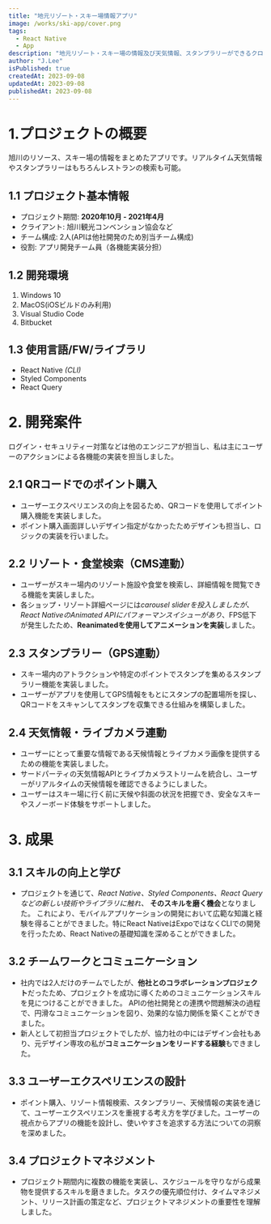 ```yaml
---
title: "地元リゾート・スキー場情報アプリ"
image: /works/ski-app/cover.png
tags:
  - React Native
  - App
description: "地元リゾート・スキー場の情報及び天気情報、スタンプラリーができるクロスフラットフォームアプリ。"
author: "J.Lee"
isPublished: true
createdAt: 2023-09-08
updatedAt: 2023-09-08
publishedAt: 2023-09-08
---
```


# 1.プロジェクトの概要
旭川のリソース、スキー場の情報をまとめたアプリです。リアルタイム天気情報やスタンプラリーはもちろんレストランの検索も可能。

## 1.1 プロジェクト基本情報
- プロジェクト期間: **2020年10月 - 2021年4月**
- クライアント: 旭川観光コンベンション協会など
- チーム構成: 2人(APIは他社開発のため別当チーム構成)
- 役割: アプリ開発チーム員（各機能実装分担）

## 1.2 開発環境
1. Windows 10
2. MacOS(iOSビルドのみ利用)
3. Visual Studio Code
4. Bitbucket

## 1.3 使用言語/FW/ライブラリ
- React Native *(CLI)*
- Styled Components
- React Query

# 2. 開発案件
ログイン・セキュリティー対策などは他のエンジニアが担当し、私は主にユーザーのアクションによる各機能の実装を担当しました。
## 2.1 QRコードでのポイント購入
- ユーザーエクスペリエンスの向上を図るため、QRコードを使用してポイント購入機能を実装しました。
- ポイント購入画面詳しいデザイン指定がなかったためデザインも担当し、ロジックの実装を行いました。
## 2.2 リゾート・食堂検索（CMS連動）
- ユーザーがスキー場内のリゾート施設や食堂を検索し、詳細情報を閲覧できる機能を実装しました。
- 各ショップ・リゾート詳細ページには*carousel sliderを投入しましたが、React NativeのAnimated APIにパフォーマンスイシューがあり*、FPS低下が発生したため、**Reanimatedを使用してアニメーションを実装**しました。
## 2.3 スタンプラリー（GPS連動）
- スキー場内のアトラクションや特定のポイントでスタンプを集めるスタンプラリー機能を実装しました。
- ユーザーがアプリを使用してGPS情報をもとにスタンプの配置場所を探し、QRコードをスキャンしてスタンプを収集できる仕組みを構築しました。
## 2.4 天気情報・ライブカメラ連動
- ユーザーにとって重要な情報である天候情報とライブカメラ画像を提供するための機能を実装しました。
- サードパーティの天気情報APIとライブカメラストリームを統合し、ユーザーがリアルタイムの天候情報を確認できるようにしました。
- ユーザーはスキー場に行く前に天候や斜面の状況を把握でき、安全なスキーやスノーボード体験をサポートしました。

# 3. 成果
## 3.1 スキルの向上と学び
- プロジェクトを通じて、*React Native、Styled Components、React Queryなどの新しい技術やライブラリに触れ、* **そのスキルを磨く機会**となりました。
これにより、モバイルアプリケーションの開発において広範な知識と経験を得ることができました。特にReact NativeはExpoではなくCLIでの開発を行ったため、React Nativeの基礎知識を深めることができました。 
## 3.2 チームワークとコミュニケーション
- 社内では2人だけのチームでしたが、**他社とのコラボレーションプロジェクト**だったため、プロジェクトを成功に導くためのコミュニケーションスキルを見につけることができました。
APIの他社開発との連携や問題解決の過程で、円滑なコミュニケーションを図り、効果的な協力関係を築くことができました。
- 新人として初担当プロジェクトでしたが、協力社の中にはデザイン会社もあり、元デザイン専攻の私が**コミュニケーションをリードする経験**もできました。
## 3.3 ユーザーエクスペリエンスの設計
- ポイント購入、リゾート情報検索、スタンプラリー、天候情報の実装を通じて、ユーザーエクスペリエンスを重視する考え方を学びました。ユーザーの視点からアプリの機能を設計し、使いやすさを追求する方法についての洞察を深めました。
## 3.4 プロジェクトマネジメント
- プロジェクト期間内に複数の機能を実装し、スケジュールを守りながら成果物を提供するスキルを磨きました。タスクの優先順位付け、タイムマネジメント、リリース計画の策定など、プロジェクトマネジメントの重要性を理解しました。